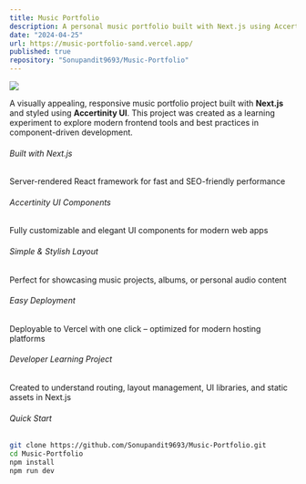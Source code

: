 ```yaml
---
title: Music Portfolio
description: A personal music portfolio built with Next.js using Accertinity UI components
date: "2024-04-25"
url: https://music-portfolio-sand.vercel.app/
published: true
repository: "Sonupandit9693/Music-Portfolio"
---
```


[![](https://raw.githubusercontent.com/Sonupandit9693/Music-Portfolio/main/public/og-image.png)](https://music-portfolio-sand.vercel.app/)

A visually appealing, responsive music portfolio project built with **Next.js** and styled using **Accertinity UI**. This project was created as a learning experiment to explore modern frontend tools and best practices in component-driven development.

###### Built with Next.js  
Server-rendered React framework for fast and SEO-friendly performance

###### Accertinity UI Components  
Fully customizable and elegant UI components for modern web apps

###### Simple & Stylish Layout  
Perfect for showcasing music projects, albums, or personal audio content

###### Easy Deployment  
Deployable to Vercel with one click – optimized for modern hosting platforms

###### Developer Learning Project  
Created to understand routing, layout management, UI libraries, and static assets in Next.js

###### Quick Start  
```bash
git clone https://github.com/Sonupandit9693/Music-Portfolio.git
cd Music-Portfolio
npm install
npm run dev

